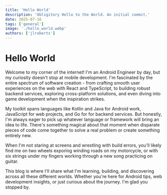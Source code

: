 ```yaml
---
title: 'Hello World'
description: 'Obligitory Hello to the World. An initial commit.'
date: 2025-07-16
tags: ['general']
image: './hello_world.webp'
authors: ['jlroberts']
---
```


# Hello World

Welcome to my corner of the internet! I'm an Android Engineer by day,
but my curiosity doesn't stop at mobile development. I'm fascinated by
the entire spectrum of software creation - from crafting smooth user 
experiences on the web with React and TypeScript, to building robust
backend services, exploring cross-platform solutions, and even diving
into game development when the inspiration strikes.

My toolkit spans languages like Kotlin and Java for Android work,
JavaScript for web projects, and Go for for backend services. But
honestly, I'm always eager to pick up whatever language or framework
will bring an idea to life. There's something magical about that moment
when disparate pieces of code come together to solve a real problem
or create something entirely new.

When I'm not staring at screens and wrestling with build errors, you'll
likely find me on two wheels exporing winding roads on my motorcycle,
or with six strings under my fingers working through a new song practicing
on guitar.

This blog is where I'll share what I'm learning, building, and discovering
across all these different worlds. Whether you're here for Android
tips, web development insights, or just curious about the journey. 
I'm glad you stopped by.